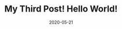 ---
title: My Third Post! Hello World!
slug: my-third-post
date: 2020-05-21
featureImage: bwPhoto.jpg
excerpt: Lalala
---